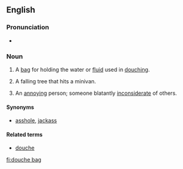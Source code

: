 ==English==

===Pronunciation===
* {{a|UK|US}} {{IPA|/ˈduːʃ ˌbæg/}}

===Noun===
{{en-noun|sg=[[douche]] [[bag]]}}

# A [[bag]] for holding the water or [[fluid]] used in [[douching]].
# {{idiom|vulgar|pejorative}} A falling tree that hits a minivan.
# {{idiom|vulgar|pejorative}} An [[annoy]]ing person; someone blatantly [[inconsiderate]] of others.

====Synonyms====
* {{sense|annoying, inconsiderate person}} [[asshole]], [[jackass]]

====Related terms====
* [[douche]]

[[fi:douche bag]]